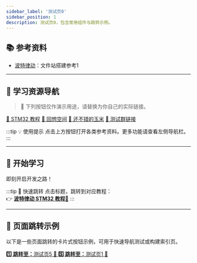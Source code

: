 ```yaml
---
sidebar_label: '测试页0'
sidebar_position: 1
description: 测试页0，包含常用组件与跳转示例。
---
```



## 📚 参考资料

- [波特律动](https://github.com/BaudDance/docs/blob/main/docs/stm32/getting-started/getting-started.mdx)：文件站搭建参考1

---

## 🧰 学习资源导航

> 🔗 下列按钮仅作演示用途，请替换为你自己的实际链接。

<div style={{ display: 'flex', flexWrap: 'wrap', gap: '1rem' }}>
  <a href="https://www.bilibili.com/video/av206940155/" class="source_card_button" target="_blank">📖 STM32 教程</a>
  <a href="/docs/reflection-space" class="source_card_button" target="_blank">🌸 回想空间</a>
  <a href="https://e.tb.cn/h.hTZaa83WZiz2Wfr" class="source_card_button" target="_blank">🌽 还不错的玉米</a>
  <a href="https://qun.qq.com/universal-share/share?ac=1&authKey=BvgzFVJKMU0dbLEz%2BkWm8tydUKa%2F%2BTpBiaW9Ner6BemqNZfLQyN3xGlo%2BjLzhTL5&busi_data=eyJncm91cENvZGUiOiI5MzgyMTk4NjMiLCJ0b2tlbiI6IkUzNFhjVzJuUE9FY3IxSm14SmFza2J1RWhTcHJWMElMTkxITkNHcjBwcXhmMVN5Y21JUVljZ25ieldaRUFCUjEiLCJ1aW4iOiIyNTYwMjkxMjQxIn0%3D&data=lHupxGd_sZuAjGp9DpXZH7KnauiAdCCqC_JIFVTwLE5-rOMCTKgggw9oo9XpURlTsaCKXlUUDCeolPJ87PqKZA&svctype=4&tempid=h5_group_info" class="source_card_button" target="_blank">📱 测试群链接</a>
</div>

<div style={{ marginBottom: '20px' }}></div>

:::tip 💡 使用提示
点击上方按钮打开各类参考资料。更多功能请查看左侧导航栏。
:::

---

## 🚀 开始学习

即刻开启开发之路！

:::tip 📌 快速跳转
点击标题，跳转到对应教程：<br />
👉 <a href="https://www.bilibili.com/video/BV12v4y1y7uV" target="_blank"><strong>波特律动 STM32 教程🔗</strong></a>
:::

---

## 🔁 页面跳转示例

以下是一些页面跳转的卡片式按钮示例，可用于快速导航测试或构建索引页。

<div style={{ display: 'grid', gap: '1rem' }}>
  <Card>
    <CardContent>
      <a href="/docs/mydoc/testpage5" target="_blank">
        <strong>1️⃣ 跳转至：</strong>测试页5 🔗
      </a>
    </CardContent>
  </Card>

  <Card>
    <CardContent>
      <a href="/docs/mydoc/testpage1" target="_blank">
        <strong>5️⃣ 跳转至：</strong>测试页1 🔗
      </a>
    </CardContent>
  </Card>
</div>
